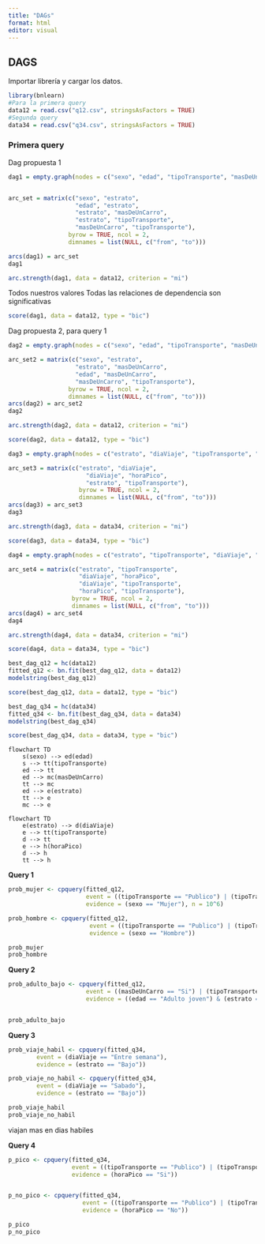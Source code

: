 ```yaml
---
title: "DAGs"
format: html
editor: visual
---
```


## DAGS

Importar librería y cargar los datos.

```r
library(bnlearn)
#Para la primera query
data12 = read.csv("q12.csv", stringsAsFactors = TRUE)
#Segunda query
data34 = read.csv("q34.csv", stringsAsFactors = TRUE)
```

### Primera query

Dag propuesta 1

```r
dag1 = empty.graph(nodes = c("sexo", "edad", "tipoTransporte", "masDeUnCarro", "estrato"))


arc_set = matrix(c("sexo", "estrato",
                   "edad", "estrato",
                   "estrato", "masDeUnCarro",
                   "estrato", "tipoTransporte",
                   "masDeUnCarro", "tipoTransporte"),
                 byrow = TRUE, ncol = 2,
                 dimnames = list(NULL, c("from", "to")))

arcs(dag1) = arc_set
dag1
```

```r
arc.strength(dag1, data = data12, criterion = "mi")
```

Todos nuestros valores Todas las relaciones de dependencia son significativas

```r
score(dag1, data = data12, type = "bic")
```

Dag propuesta 2, para query 1

```r
dag2 = empty.graph(nodes = c("sexo", "edad", "tipoTransporte", "masDeUnCarro", "estrato"))

arc_set2 = matrix(c("sexo", "estrato",
                   "estrato", "masDeUnCarro",
                   "edad", "masDeUnCarro",
                   "masDeUnCarro", "tipoTransporte"),
                 byrow = TRUE, ncol = 2,
                 dimnames = list(NULL, c("from", "to")))
arcs(dag2) = arc_set2
dag2
```

```r
arc.strength(dag2, data = data12, criterion = "mi")
```

```r
score(dag2, data = data12, type = "bic")
```

```r
dag3 = empty.graph(nodes = c("estrato", "diaViaje", "tipoTransporte", "horaPico"))

arc_set3 = matrix(c("estrato", "diaViaje",
                      "diaViaje", "horaPico",
                      "estrato", "tipoTransporte"),
                    byrow = TRUE, ncol = 2,
                    dimnames = list(NULL, c("from", "to")))
arcs(dag3) = arc_set3
dag3
```

```r
arc.strength(dag3, data = data34, criterion = "mi")
```

```r
score(dag3, data = data34, type = "bic")
```

```r
dag4 = empty.graph(nodes = c("estrato", "tipoTransporte", "diaViaje", "horaPico"))

arc_set4 = matrix(c("estrato", "tipoTransporte",
                    "diaViaje", "horaPico",
                    "diaViaje", "tipoTransporte",
                    "horaPico", "tipoTransporte"),
                  byrow = TRUE, ncol = 2,
                  dimnames = list(NULL, c("from", "to")))
arcs(dag4) = arc_set4
dag4
```

```r
arc.strength(dag4, data = data34, criterion = "mi")
```

```r
score(dag4, data = data34, type = "bic")
```

```r
best_dag_q12 = hc(data12)
fitted_q12 <- bn.fit(best_dag_q12, data = data12)
modelstring(best_dag_q12)
```

```r
score(best_dag_q12, data = data12, type = "bic")
```

```r
best_dag_q34 = hc(data34)
fitted_q34 <- bn.fit(best_dag_q34, data = data34)
modelstring(best_dag_q34)
```

```r
score(best_dag_q34, data = data34, type = "bic")
```

```mermaid
flowchart TD
    s(sexo) --> ed(edad)
    s --> tt(tipoTransporte)
    ed --> tt
    ed --> mc(masDeUnCarro)
    tt --> mc
    ed --> e(estrato)
    tt --> e
    mc --> e
```

```mermaid
flowchart TD
    e(estrato) --> d(diaViaje)
    e --> tt(tipoTransporte)
    d --> tt
    e --> h(horaPico)
    d --> h
    tt --> h
```

**Query 1**

```r
prob_mujer <- cpquery(fitted_q12,
                      event = ((tipoTransporte == "Publico") | (tipoTransporte == "Publico y privado")),
                      evidence = (sexo == "Mujer"), n = 10^6)

prob_hombre <- cpquery(fitted_q12,
                       event = ((tipoTransporte == "Publico") | (tipoTransporte == "Publico y privado")),
                       evidence = (sexo == "Hombre"))

prob_mujer
prob_hombre

```

**Query 2**

```r
prob_adulto_bajo <- cpquery(fitted_q12,
                      event = ((masDeUnCarro == "Si") | (tipoTransporte == "Privado") | (tipoTransporte == "Publico y privado")),
                      evidence = ((edad == "Adulto joven") & (estrato == "Bajo")))


prob_adulto_bajo
```

**Query 3**

```r
prob_viaje_habil <- cpquery(fitted_q34,
        event = (diaViaje == "Entre semana"),
        evidence = (estrato == "Bajo"))

prob_viaje_no_habil <- cpquery(fitted_q34,
        event = (diaViaje == "Sabado"),
        evidence = (estrato == "Bajo"))

prob_viaje_habil
prob_viaje_no_habil
```

viajan mas en dias habiles

**Query 4**

```r

p_pico <- cpquery(fitted_q34, 
                  event = ((tipoTransporte == "Publico") | (tipoTransporte == "Publico y privado")), 
                  evidence = (horaPico == "Si"))


p_no_pico <- cpquery(fitted_q34, 
                     event = ((tipoTransporte == "Publico") | (tipoTransporte == "Publico y privado")), 
                     evidence = (horaPico == "No"))

p_pico
p_no_pico

```
